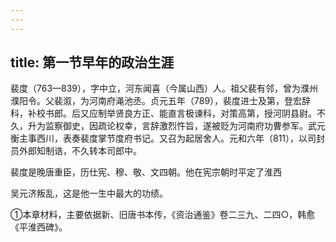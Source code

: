 ```yaml
---
---
---
```

title: 第一节早年的政治生涯
---



裴度（763—839），字中立，河东闻喜（今属山西）人。祖父裴有邻，曾为濮州濮阳令。父裴溆，为河南府渑池丞。贞元五年（789），裴度进士及第，登宏辞科，补校书郎。后又应制举贤良方正、能直言极谏科，对策高第，授河阴县尉。不久，升为监察御史，因疏论权幸，言辞激烈忤旨，遂被贬为河南府功曹参军。武元衡主事西川，表奏裴度掌节度府书记。又召为起居舍人。元和六年（811），以司封员外郎知制诰，不久转本司郎中。

裴度是晚唐重臣，历仕宪、穆、敬、文四朝。他在宪宗朝时平定了淮西

吴元济叛乱，这是他一生中最大的功绩。

①本章材料，主要依据新、旧唐书本传，《资治通鉴》卷二三九、二四○，韩愈《平淮西碑》。